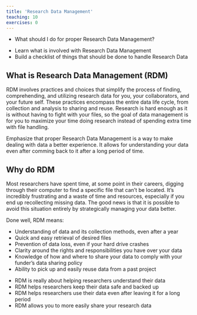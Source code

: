 ```yaml
---
title: 'Research Data Management'
teaching: 10
exercises: 0
---
```


:::::::::::::::::::::::::::::::::::::: questions 

- What should I do for proper Research Data Management?

::::::::::::::::::::::::::::::::::::::::::::::::

::::::::::::::::::::::::::::::::::::: objectives

- Learn what is involved with Research Data Management
- Build a checklist of things that should be done to handle Research Data

::::::::::::::::::::::::::::::::::::::::::::::::

## What is Research Data Management (RDM)

RDM involves practices and choices that simplify the process of finding, comprehending, 
and utilizing research data for you, your collaborators, and your future self. These 
practices encompass the entire data life cycle, from collection and analysis to sharing 
and reuse. Research is hard enough as it is without having to
fight with your files, so the goal of data management is for you to maximize
your time doing research instead of spending extra time with file handling.

:::::::::::::::::::::::::::::::::::::::::::::::::::::::::::::::::::: instructor

Emphasize that proper Research Data Management is a way to make dealing with data
a better experience. It allows for understanding your data even after comming back
to it after a long period of time.

::::::::::::::::::::::::::::::::::::::::::::::::::::::::::::::::::::::::::::::::

## Why do RDM

Most researchers have spent time, at some point in their careers, digging through
their computer to find a specific file that can’t be located. It’s incredibly frustrating
and a waste of time and resources, especially if you end up recollecting
missing data. The good news is that it is possible to avoid this situation entirely
by strategically managing your data better.

Done well, RDM means:

- Understanding of data and its collection methods, even after a year
- Quick and easy retrieval of desired files
- Prevention of data loss, even if your hard drive crashes
- Clarity around the rights and responsibilities you have over your data
- Knowledge of how and where to share your data to comply with your funder’s
data sharing policy
- Ability to pick up and easily reuse data from a past project

::::::::::::::::::::::::::::::::::::: keypoints 

- RDM is really about helping researchers understand their data
- RDM helps researchers keep their data safe and backed up
- RDM helps researchers use their data even after leaving it for a long period
- RDM allows you to more easily share your research data

::::::::::::::::::::::::::::::::::::::::::::::::

